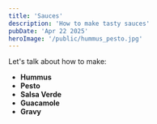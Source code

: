 ```yaml
---
title: 'Sauces'
description: 'How to make tasty sauces'
pubDate: 'Apr 22 2025'
heroImage: '/public/hummus_pesto.jpg'
---
```


Let's talk about how to make:
- **Hummus**
- **Pesto**
- **Salsa Verde**
- **Guacamole**
- **Gravy**